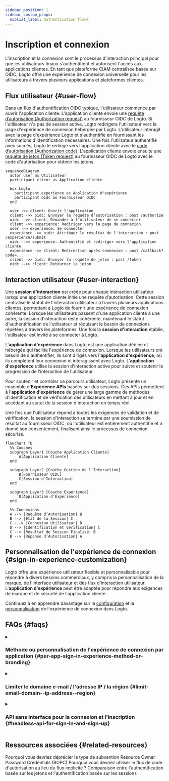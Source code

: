 ```yaml
---
sidebar_position: 1
sidebar_custom_props:
  sublist_label: Authentication flows
---
```


# Inscription et connexion

L'inscription et la connexion sont le processus d'interaction principal pour que les utilisateurs finaux s'authentifient et autorisent l'accès aux applications clientes. En tant que plateforme CIAM centralisée basée sur OIDC, Logto offre une expérience de connexion universelle pour les utilisateurs à travers plusieurs applications et plateformes clientes.

## Flux utilisateur \{#user-flow}

Dans un flux d'authentification OIDC typique, l'utilisateur commence par ouvrir l'application cliente. L'application cliente envoie une [requête d’autorisation (Authorization request)](https://auth.wiki/authorization-request) au fournisseur OIDC de Logto. Si l'utilisateur n'a pas de session active, Logto redirigera l'utilisateur vers la page d'expérience de connexion hébergée par Logto. L'utilisateur interagit avec la page d'expérience Logto et s'authentifie en fournissant les informations d'identification nécessaires. Une fois l'utilisateur authentifié avec succès, Logto le redirige vers l'application cliente avec le [code d’autorisation (Authorization code)](https://auth.wiki/authorization-code-flow#how-does-authorization-code-flow-work). L'application cliente envoie ensuite une [requête de jeton (Token request)](https://auth.wiki/token-request) au fournisseur OIDC de Logto avec le code d'autorisation pour obtenir les jetons.

```mermaid
sequenceDiagram
  actor user as Utilisateur
  participant client as Application cliente

  box Logto
    participant experience as Application d'expérience
    participant oidc as Fournisseur OIDC
  end

  user ->> client: Ouvrir l'application
  client ->> oidc: Envoyer la requête d’autorisation : post /authorize
  oidc -->> client: Demander à l'utilisateur de se connecter
  client ->> experience: Rediriger vers la page de connexion
  user ->> experience: Se connecter
  experience ->> oidc: Attribuer le résultat de l'interaction : post /experience/submit
  oidc -->> experience: Authentifié et rediriger vers l'application cliente
  experience ->> client: Redirection après connexion : post /callback?code=...
  client ->> oidc: Envoyer la requête de jeton : post /token
  oidc -->> client: Retourner le jeton
```

## Interaction utilisateur \{#user-interaction}

Une **session d'interaction** est créée pour chaque interaction utilisateur lorsqu'une application cliente initie une requête d’autorisation. Cette session centralise le statut de l'interaction utilisateur à travers plusieurs applications clientes, permettant à Logto de fournir une expérience de connexion cohérente. Lorsque les utilisateurs passent d'une application cliente à une autre, la session d'interaction reste cohérente, maintenant le statut d'authentification de l'utilisateur et réduisant le besoin de connexions répétées à travers les plateformes. Une fois la **session d'interaction** établie, l'utilisateur est invité à se connecter à Logto.

L'**application d'expérience** dans Logto est une application dédiée et hébergée qui facilite l'expérience de connexion. Lorsque les utilisateurs ont besoin de s'authentifier, ils sont dirigés vers l'**application d'expérience**, où ils complètent leur connexion et interagissent avec Logto. L'**application d'expérience** utilise la session d'interaction active pour suivre et soutenir la progression de l'interaction de l'utilisateur.

Pour soutenir et contrôler ce parcours utilisateur, Logto présente un ensemble d'**Experience APIs** basées sur des sessions. Ces APIs permettent à l'**application d'expérience** de gérer une large gamme de méthodes d'identification et de vérification des utilisateurs en mettant à jour et en accédant au statut de la session d'interaction en temps réel.

Une fois que l'utilisateur répond à toutes les exigences de validation et de vérification, la session d'interaction se termine par une soumission de résultat au fournisseur OIDC, où l'utilisateur est entièrement authentifié et a donné son consentement, finalisant ainsi le processus de connexion sécurisé.

```mermaid
flowchart TD
  %% Couches
  subgraph Layer1 [Couche Application Cliente]
      A[Application Cliente]
  end

  subgraph Layer2 [Couche Gestion de l'Interaction]
      B[Fournisseur OIDC]
      C[Session d'Interaction]
  end

  subgraph Layer3 [Couche Expérience]
      D[Application d'Expérience]
  end

  %% Connexions
  A --> |Requête d’Autorisation| B
  B --> |État de la Session| C
  C -.-> |Connexion Utilisateur| D
  D --> |Identification et Vérification| C
  C --> |Résultat de Session Finalisé| B
  B --> |Réponse d’Autorisation| A
```

## Personnalisation de l'expérience de connexion \{#sign-in-experience-customization}

Logto offre une expérience utilisateur flexible et personnalisable pour répondre à divers besoins commerciaux, y compris la personnalisation de la marque, de l'interface utilisateur et des flux d'interaction utilisateur. L'**application d'expérience** peut être adaptée pour répondre aux exigences de marque et de sécurité de l'application cliente.

Continuez à en apprendre davantage sur la [configuration](/end-user-flows/sign-up-and-sign-in/sign-up) et la [personnalisation](/customization) de l'expérience de connexion dans Logto.

## FAQs \{#faqs}

<details>
  <summary>

### Méthode ou personnalisation de l'expérience de connexion par application \{#per-app-sign-in-experience-method-or-branding}

</summary>

Pour les applications ou organisations nécessitant des **interfaces de connexion** distinctes, Logto prend en charge la personnalisation [spécifique à l'application](/customization/match-your-brand#app-specific-branding) et [spécifique à l'organisation](/customization/match-your-brand#organization-specific-branding).

Si vous devez proposer différentes **méthodes de connexion** en fonction du type d'utilisateur ou du site, utilisez simplement les [paramètres d'authentification](/end-user-flows/authentication-parameters) (par exemple, `first_screen` et `direct_sign_in`) pour diriger les utilisateurs vers une page utilisateur avec des options de connexion adaptées.

</details>
<details>
  <summary>

### Limiter le domaine e-mail / l'adresse IP / la région \{#limit-email-domain--ip-address--region}

</summary>

Pour le contrôle d'accès basé sur les attributs, par exemple, limiter la connexion en fonction du domaine e-mail, de l'adresse IP ou de la région, vous pouvez utiliser la fonctionnalité [Revendications de jeton personnalisées](/developers/custom-token-claims/) dans Logto pour rejeter ou autoriser les requêtes d’autorisation en fonction des attributs de l'utilisateur.

</details>
<details>
  <summary>

### API sans interface pour la connexion et l'inscription \{#headless-api-for-sign-in-and-sign-up}

</summary>

Actuellement, Logto ne propose pas d'API sans interface pour la connexion et l'inscription. Cependant, vous pouvez apporter votre propre interface de connexion en utilisant [Apportez votre propre interface](/customization/bring-your-ui/) pour personnaliser l'expérience de connexion et d'inscription.

</details>

## Ressources associées \{#related-resources}

<Url href="https://blog.logto.io/deprecated-ropc-grant-type">
  Pourquoi vous devriez déprécier le type de subvention Resource Owner Password Credentials (ROPC)
</Url>

<Url href="https://blog.logto.io/implicit-flow-is-dead">
  Pourquoi vous devriez utiliser le flux de code d'autorisation au lieu du flux implicite ?
</Url>

<Url href="https://blog.logto.io/token-based-authentication-vs-session-based-authentication">
  Comparaison entre l'authentification basée sur les jetons et l'authentification basée sur les
  sessions
</Url>

